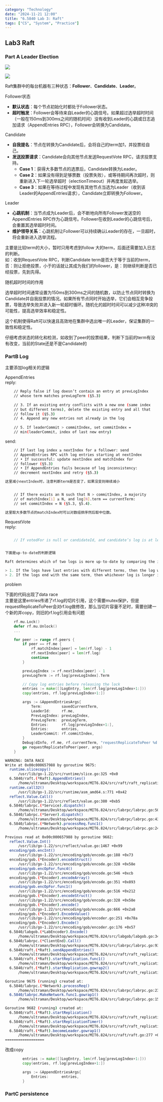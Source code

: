 ```yaml
---
category: "Technology"
date: "2024-11-21 12:00"
title: "6.5840 Lab 3: Raft"
tags: ["CS", "System", "Practice"]
---
```


## Lab3 Raft

### Part A Leader Election

![](https://github.com/OneSizeFitsQuorum/raft-thesis-zh_cn/raw/master/static/3_1.png)  

![](https://github.com/OneSizeFitsQuorum/raft-thesis-zh_cn/raw/master/static/3_3.png)

Raft集群中的每台机器有三种状态：**Follower**、**Candidate**、**Leader**。

Follower状态

- **默认状态**：每个节点初始化时都处于Follower状态。
- **超时触发**：Follower会等待来自Leader的心跳信号。如果超过选举超时时间（一般在150ms到300ms之间的随机时间）没有收到Leader的心跳或日志追加请求（AppendEntries RPC），Follower会转换为Candidate。

Candidate

- **自我提名**：节点在转换为Candidate后，会将自己的term加1，并投票给自己。
- **发送投票请求**：Candidate会向其他节点发送RequestVote RPC，请求投票支持。
    - **Case 1**：获得大多数节点的选票后，Candidate转换为Leader。
    - **Case 2**：如果没有得到足够票数（投票失败），或等待期间再次超时，则重新进入下一轮选举超时（electionTimeout）并再度发起选举。
    - **Case 3**：如果在等待过程中发现有其他节点当选为Leader（收到该Leader的AppendEntries请求），Candidate立即转换为Follower。

Leader

- **心跳机制**：当节点成为Leader后，会不断地向所有Follower发送空的AppendEntries RPC作为心跳信号。Follower在收到Leader的心跳信号后，会重置其选举超时时间。
- **维护领导关系**：心跳机制让Follower可以持续确认Leader的存在，一旦超时，将会重新进入选举流程。

主要是比较term的大小，暂时只用考虑到follow 大的term，后面还需要加入日志的判断。  
如：收到RequestVote RPC，判断Candidate term是否大于等于当前的term，否：则让拒绝投票，小于的话就让其成为我们的follower，是：则继续判断是否已经投票，先到先得。

随机超时时间的作用

选举超时时间通常设置为150ms到300ms之间的随机数，以防止节点同时转换为Candidate并自我投票的情况。如果所有节点同时开始选举，它们会相互竞争投票，导致选举失败并进入新一轮超时循环。随机化的超时时间可以减少这种冲突的可能性，提高选举效率和稳定性。

这个机制使得Raft可以快速且高效地在集群中选出唯一的Leader，保证集群的一致性和稳定性。

仔细考虑状态的转化和检测，如收到了peer的投票结果，判断下当前的term有没有改变，当前的State还是不是Candidate的

### PartB Log

主要添加log相关的逻辑

AppendEntries  
reply:

```sh
	// Reply false if log doesn’t contain an entry at prevLogIndex
	// whose term matches prevLogTerm (§5.3)
	
	// 3. If an existing entry conflicts with a new one (same index
	// but different terms), delete the existing entry and all that
	// follow it (§5.3)
	// 4. Append any new entries not already in the log
	
	// 5. If leaderCommit > commitIndex, set commitIndex =
	// min(leaderCommit, index of last new entry)
```

send:

```sh
	// If last log index ≥ nextIndex for a follower: send
	// AppendEntries RPC with log entries starting at nextIndex
	// • If successful: update nextIndex and matchIndex for
	// follower (§5.3)
	// • If AppendEntries fails because of log inconsistency:
	// decrement nextIndex and retry (§5.3)

这里减小nextIndex时，注意判断term是否变了，如果没变则继续减小


	// If there exists an N such that N > commitIndex, a majority
	// of matchIndex[i] ≥ N, and log[N].term == currentTerm:
	// set commitIndex = N (§5.3, §5.4).

这里取大多数节点的matchIndex时可以对数组排序然后取中位数。
```

RequestVote  
reply:

```go 

	// If votedFor is null or candidateId, and candidate’s log is at least as up-to-date as receiver’s log, grant vote


下面是up-to-date的判断逻辑

Raft determines which of two logs is more up-to-date by comparing the index and term of the last entries in the logs.

> 1. If the logs have last entries with different terms, then the log with the later term is more up-to-date.
> 2. If the logs end with the same term, then whichever log is longer is more up-to-date
```

problem

下面的代码出现了data race  
主要是这里entries传递了rf.log的切片引用，这个需要mutex保护，但是 requestReplicateToPeer会对rf.log做修改，那么当切片容量不足时，需要创建一个新的并copy，则旧的rf.log引用会有问题

```go
	rf.mu.Lock()
	defer rf.mu.Unlock()
	...

	for peer := range rf.peers {
		if peer == rf.me {
			rf.matchIndex[peer] = len(rf.log) - 1
			rf.nextIndex[peer] = len(rf.log)
			continue
		}

		prevLogIndex := rf.nextIndex[peer] - 1
		prevLogTerm := rf.log[prevLogIndex].Term

		// Copy log entries before releasing the lock
		entries := make([]LogEntry, len(rf.log[prevLogIndex+1:]))
		copy(entries, rf.log[prevLogIndex+1:])

		args := &AppendEntriesArgs{
			Term:         savedCurrentTerm,
			LeaderId:     rf.me,
			PrevLogIndex: prevLogIndex,
			PrevLogTerm:  prevLogTerm,
			Entries:      rf.log[prevLogIndex+1:],
			Entries:      entries,
			LeaderCommit: rf.commitIndex,
		}
		Debug(dInfo, rf.me, rf.currentTerm, "requestReplicateToPeer %d args: %v", peer, args)
		go requestReplicateToPeer(peer, args)
	}
```

```sh
WARNING: DATA RACE
Write at 0x00c000657988 by goroutine 9675:
  runtime.slicecopy()
      /usr/lib/go-1.22/src/runtime/slice.go:325 +0x0
  6.5840/raft.(*Raft).AppendEntries()
      /home/ultraman/Desktop/workspace/MIT6.824/src/raft/raft_replication.go:52 +0x4b8
  runtime.call32()
      /usr/lib/go-1.22/src/runtime/asm_amd64.s:771 +0x42
  reflect.Value.Call()
      /usr/lib/go-1.22/src/reflect/value.go:380 +0xb5
  6.5840/labrpc.(*Service).dispatch()
      /home/ultraman/Desktop/workspace/MIT6.824/src/labrpc/labrpc.go:506 +0x524
  6.5840/labrpc.(*Server).dispatch()
      /home/ultraman/Desktop/workspace/MIT6.824/src/labrpc/labrpc.go:430 +0x24e
  6.5840/labrpc.(*Network).processReq.func1()
      /home/ultraman/Desktop/workspace/MIT6.824/src/labrpc/labrpc.go:240 +0x9c

Previous read at 0x00c000657988 by goroutine 9682:
  reflect.Value.Int()
      /usr/lib/go-1.22/src/reflect/value.go:1467 +0x99
  encoding/gob.encInt()
      /usr/lib/go-1.22/src/encoding/gob/encode.go:188 +0x73
  encoding/gob.(*Encoder).encodeStruct()
      /usr/lib/go-1.22/src/encoding/gob/encode.go:328 +0x58e
  encoding/gob.encOpFor.func4()
      /usr/lib/go-1.22/src/encoding/gob/encode.go:546 +0xcb
  encoding/gob.(*Encoder).encodeArray()
      /usr/lib/go-1.22/src/encoding/gob/encode.go:351 +0x893
  encoding/gob.encOpFor.func1()
      /usr/lib/go-1.22/src/encoding/gob/encode.go:516 +0x212
  encoding/gob.(*Encoder).encodeStruct()
      /usr/lib/go-1.22/src/encoding/gob/encode.go:328 +0x58e
  encoding/gob.(*Encoder).encode()
      /usr/lib/go-1.22/src/encoding/gob/encode.go:666 +0x2a8
  encoding/gob.(*Encoder).EncodeValue()
      /usr/lib/go-1.22/src/encoding/gob/encoder.go:251 +0x78a
  encoding/gob.(*Encoder).Encode()
      /usr/lib/go-1.22/src/encoding/gob/encoder.go:176 +0x57
  6.5840/labgob.(*LabEncoder).Encode()
      /home/ultraman/Desktop/workspace/MIT6.824/src/labgob/labgob.go:34 +0x5b
  6.5840/labrpc.(*ClientEnd).Call()
      /home/ultraman/Desktop/workspace/MIT6.824/src/labrpc/labrpc.go:93 +0x1e4
  6.5840/raft.(*Raft).sendAppendEntries()
      /home/ultraman/Desktop/workspace/MIT6.824/src/raft/raft_replication.go:70 +0x10e
  6.5840/raft.(*Raft).startReplication.func1()
      /home/ultraman/Desktop/workspace/MIT6.824/src/raft/raft_replication.go:88 +0x8e
  6.5840/raft.(*Raft).startReplication.gowrap2()
      /home/ultraman/Desktop/workspace/MIT6.824/src/raft/raft_replication.go:169 +0x4f

Goroutine 9675 (running) created at:
  6.5840/labrpc.(*Network).processReq()
      /home/ultraman/Desktop/workspace/MIT6.824/src/labrpc/labrpc.go:239 +0x28a
  6.5840/labrpc.MakeNetwork.func1.gowrap1()
      /home/ultraman/Desktop/workspace/MIT6.824/src/labrpc/labrpc.go:157 +0x9c

Goroutine 9682 (running) created at:
  6.5840/raft.(*Raft).startReplication()
      /home/ultraman/Desktop/workspace/MIT6.824/src/raft/raft_replication.go:169 +0x9f2
  6.5840/raft.(*Raft).startReplicationTimer()
      /home/ultraman/Desktop/workspace/MIT6.824/src/raft/raft_replication.go:76 +0x58
  6.5840/raft.(*Raft).becomeLeader.gowrap1()
      /home/ultraman/Desktop/workspace/MIT6.824/src/raft/raft.go:277 +0x44
==================
```

改成copy

```go
		entries := make([]LogEntry, len(rf.log[prevLogIndex+1:]))
		copy(entries, rf.log[prevLogIndex+1:])

		args := &AppendEntriesArgs{
			Entries:      entries,
		}
```

### PartC persistence
